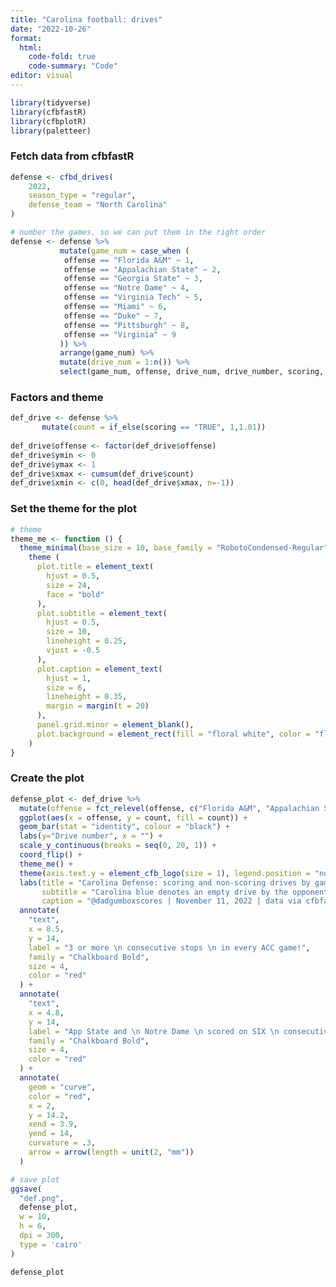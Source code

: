 ```yaml
---
title: "Carolina football: drives"
date: "2022-10-26"
format:
  html:
    code-fold: true
    code-summary: "Code"
editor: visual
---
```


```r
library(tidyverse)
library(cfbfastR)
library(cfbplotR)
library(paletteer)
```

### Fetch data from cfbfastR

```r
defense <- cfbd_drives(
    2022,
    season_type = "regular",
    defense_team = "North Carolina"
)

# number the games, so we can put them in the right order
defense <- defense %>%
           mutate(game_num = case_when (
            offense == "Florida A&M" ~ 1,
            offense == "Appalachian State" ~ 2,
            offense == "Georgia State" ~ 3,
            offense == "Notre Dame" ~ 4,
            offense == "Virginia Tech" ~ 5,
            offense == "Miami" ~ 6,
            offense == "Duke" ~ 7,
            offense == "Pittsburgh" ~ 8,
            offense == "Virginia" ~ 9
           )) %>%
           arrange(game_num) %>%
           mutate(drive_num = 1:n()) %>% 
           select(game_num, offense, drive_num, drive_number, scoring, plays, yards, drive_result)

```

### Factors and theme

```r
def_drive <- defense %>%
       mutate(count = if_else(scoring == "TRUE", 1,1.01)) 
         
def_drive$offense <- factor(def_drive$offense)
def_drive$ymin <- 0 
def_drive$ymax <- 1
def_drive$xmax <- cumsum(def_drive$count)
def_drive$xmin <- c(0, head(def_drive$xmax, n=-1))

```

### Set the theme for the plot 

```r
# theme
theme_me <- function () {
  theme_minimal(base_size = 10, base_family = "RobotoCondensed-Regular") %+replace%
    theme (
      plot.title = element_text(
        hjust = 0.5,
        size = 24,
        face = "bold"
      ),
      plot.subtitle = element_text(
        hjust = 0.5,
        size = 10,
        lineheight = 0.25,
        vjust = -0.5
      ),
      plot.caption = element_text(
        hjust = 1,
        size = 6,
        lineheight = 0.35,
        margin = margin(t = 20)
      ),
      panel.grid.minor = element_blank(),
      plot.background = element_rect(fill = "floral white", color = "floral white")
    )
}
```

### Create the plot

```r
defense_plot <- def_drive %>%
  mutate(offense = fct_relevel(offense, c("Florida A&M", "Appalachian State", "Georgia State", "Notre Dame", "Virginia Tech", "Miami", "Duke", "Pittsburgh", "Virginia"))) %>% 
  ggplot(aes(x = offense, y = count, fill = count)) +
  geom_bar(stat = "identity", colour = "black") +
  labs(y="Drive number", x = "") +
  scale_y_continuous(breaks = seq(0, 20, 1)) +
  coord_flip() + 
  theme_me() +
  theme(axis.text.y = element_cfb_logo(size = 1), legend.position = "none") +
  labs(title = "Carolina Defense: scoring and non-scoring drives by game",
       subtitle = "Carolina blue denotes an empty drive by the opponent. Navy means a scoring drive (3 or more points).",
       caption = "@dadgumboxscores | November 11, 2022 | data via cfbfastR") +
  annotate(
    "text",
    x = 8.5,
    y = 14,
    label = "3 or more \n consecutive stops \n in every ACC game!",
    family = "Chalkboard Bold",
    size = 4,
    color = "red"
  ) + 
  annotate(
    "text",
    x = 4.8,
    y = 14,
    label = "App State and \n Notre Dame \n scored on SIX \n consecutive drives",
    family = "Chalkboard Bold",
    size = 4,
    color = "red"
  ) +
  annotate(
    geom = "curve",
    color = "red",
    x = 2,
    y = 14.2,
    xend = 3.9,
    yend = 14,
    curvature = .3,
    arrow = arrow(length = unit(2, "mm"))
  ) 

# save plot
ggsave(
  "def.png",
  defense_plot,
  w = 10,
  h = 6,
  dpi = 300,
  type = 'cairo'
)

defense_plot
```
